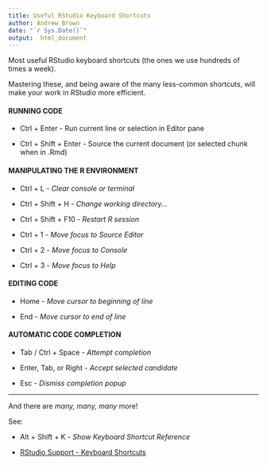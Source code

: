 ```yaml
---
title: Useful RStudio Keyboard Shortcuts
author: Andrew Brown
date: "`r Sys.Date()`"
output:  html_document
---
```


Most useful RStudio keyboard shortcuts (the ones we use hundreds of times a week). 

Mastering these, and being aware of the many less-common shortcuts, will make your work in RStudio more efficient.

#### RUNNING CODE

 * Ctrl + Enter - Run current line or selection in Editor pane

 * Ctrl + Shift + Enter - Source the current document (or selected chunk when in .Rmd)


#### MANIPULATING THE R ENVIRONMENT

 * Ctrl + L - _Clear console or terminal_

 * Ctrl + Shift + H - _Change working directory..._

 * Ctrl + Shift + F10 - _Restart R session_


 * Ctrl + 1 - _Move focus to Source Editor_

 * Ctrl + 2 - _Move focus to Console_

 * Ctrl + 3 - _Move focus to Help_

#### EDITING CODE

 * Home - _Move cursor to beginning of line_

 * End - _Move cursor to end of line_

#### AUTOMATIC CODE COMPLETION

 * Tab / Ctrl + Space - _Attempt completion_

 * Enter, Tab, or Right - _Accept selected candidate_

 * Esc - _Dismiss completion popup_

***

And there are _many, many, many_ more! 

See:

 * Alt + Shift + K - _Show Keyboard Shortcut Reference_

 * [RStudio Support - Keyboard Shortcuts](https://support.rstudio.com/hc/en-us/articles/200711853-Keyboard-Shortcut)